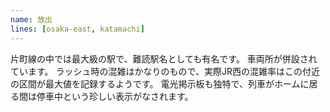 ```yaml
---
name: 放出
lines: [osaka-east, katamachi]
---
```


片町線の中では最大級の駅で、難読駅名としても有名です。
車両所が併設されています。
ラッシュ時の混雑はかなりのもので、実際JR西の混雑率はこの付近の区間が最大値を記録するようです。
電光掲示板も独特で、列車がホームに居る間は停車中という珍しい表示がなされます。

